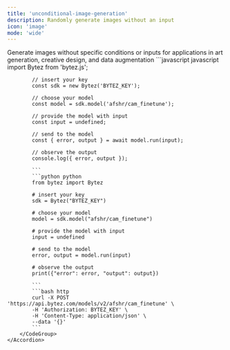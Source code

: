 ```yaml
---
title: 'unconditional-image-generation'
description: Randomly generate images without an input
icon: 'image'
mode: 'wide'
---
```


<AccordionGroup>
	<Accordion defaultOpen="true" title="Basic usage">
		Generate images without specific conditions or inputs for applications in art generation, creative design, and data augmentation
		<CodeGroup>
			```javascript javascript
			import Bytez from 'bytez.js';
			
			// insert your key
			const sdk = new Bytez('BYTEZ_KEY');
			
			// choose your model
			const model = sdk.model('afshr/cam_finetune');
			
			// provide the model with input
			const input = undefined;
			
			// send to the model
			const { error, output } = await model.run(input);
			
			// observe the output
			console.log({ error, output });
			
			```
			```python python
			from bytez import Bytez
			
			# insert your key
			sdk = Bytez("BYTEZ_KEY")
			
			# choose your model
			model = sdk.model("afshr/cam_finetune")
			
			# provide the model with input
			input = undefined
			
			# send to the model
			error, output = model.run(input)
			
			# observe the output
			print({"error": error, "output": output})
			
			```
			```bash http
			curl -X POST 'https://api.bytez.com/models/v2/afshr/cam_finetune' \
			-H 'Authorization: BYTEZ_KEY' \
			-H 'Content-Type: application/json' \
			--data '{}'
			```
		</CodeGroup>
	</Accordion>
</AccordionGroup>